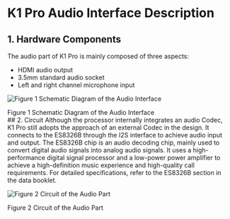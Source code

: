 # K1 Pro Audio Interface Description
## 1. Hardware Components
The audio part of K1 Pro is mainly composed of three aspects:
- HDMI audio output
- 3.5mm standard audio socket
- Left and right channel microphone input

![Figure 1 Schematic Diagram of the Audio Interface](/img/k1/hardware/audio/k1_audio.png)

<div style={{textAlign: 'center'}}>Figure 1 Schematic Diagram of the Audio Interface</div>
## 2. Circuit
Although the processor internally integrates an audio Codec, K1 Pro still adopts the approach of an external Codec in the design. It connects to the ES8326B through the I2S interface to achieve audio input and output.
The ES8326B chip is an audio decoding chip, mainly used to convert digital audio signals into analog audio signals. It uses a high-performance digital signal processor and a low-power power amplifier to achieve a high-definition music experience and high-quality call requirements. For detailed specifications, refer to the ES8326B section in the data booklet.

![Figure 2 Circuit of the Audio Part](/img/k1/hardware/audio/k1_audio_io.png)

<div style={{textAlign: 'center'}}>Figure 2 Circuit of the Audio Part</div>